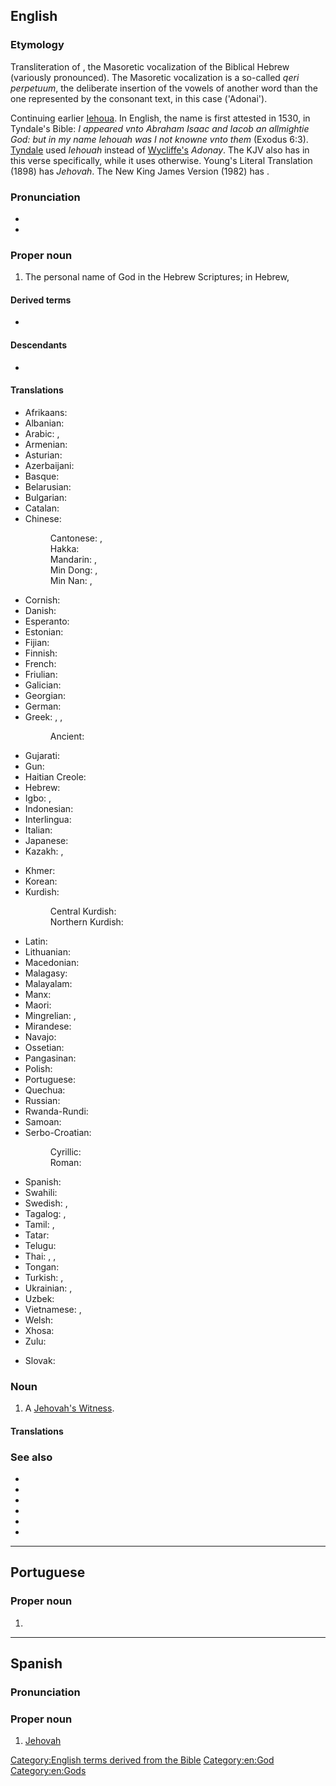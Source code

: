 {{also|Jéhovah}}
==English==
{{wikipedia}}

===Etymology===
Transliteration of {{bor|en|he|יְהֹוָה|tr=yəhōwā}}, the Masoretic vocalization of the Biblical Hebrew {{m|he|יהוה}} (variously pronounced).
The Masoretic vocalization is a so-called ''qeri perpetuum'', the deliberate insertion of the vowels of another word than the one represented by the consonant text, in this case {{m|he|אֲדֹנָי||my lord}} ('Adonai').

Continuing earlier [[Iehova|Iehoua]]. In English, the name is first attested in 1530, in Tyndale's Bible: ''I appeared vnto Abraham Isaac and Iacob an allmightie God: but in my name Iehouah was I not knowne vnto them'' (Exodus 6:3).
[[w:William Tyndale|Tyndale]] used ''Iehouah'' instead of [[w:John Wycliffe|Wycliffe's]] ''Adonay''. The KJV also has ''{{smallcaps|Jehovah}}'' in this verse specifically, while it uses ''{{smallcaps|Lord}}'' otherwise. Young's Literal Translation (1898) has ''Jehovah''. The New King James Version (1982) has ''{{smallcaps|Lord}}''.

===Pronunciation===
* {{IPA|en|/d͡ʒəˈhoʊvə/}}
* {{audio|en|LL-Q1860 (eng)-Vealhurl-Jehovah.wav|Audio (UK)}}

===Proper noun===
{{en-proper noun}}

# {{lb|en|religion}} The personal name of God in the Hebrew Scriptures; in Hebrew, {{l|he|יהוה|tr=[[YHVH]]}}

====Derived terms====
* {{l|en|Jehovist}}

====Descendants====
* {{desc|tkl|Ieova|bor=1}}

====Translations====
{{trans-top|transliteration of the Masoretic vocalization of the Tetragrammaton}}
* Afrikaans: {{t|af|Jehovah}}
* Albanian: {{t|sq|Jehovai}}
* Arabic: {{t|ar|يَهْوَه|m}}, {{t|ar|يهوه|m|tr=yahwa}}
* Armenian: {{t+|hy|Եհովա}}
* Asturian: {{t|ast|Xehová}}
* Azerbaijani: {{t|az|Yehova}}
* Basque: {{t|eu|Yahveh}}
* Belarusian: {{t|be|Его́ва|m}}
* Bulgarian: {{t+|bg|Йехо́ва|m}}
* Catalan: {{t+|ca|Jehovà|m}}
* Chinese:
*: Cantonese: {{t|yue|耶和華|sc=Hani}}, {{t|yue|耶和华|tr=je4 wo4 waa4|sc=Hani}}
*: Hakka: {{t|hak|Yâ-fò-fà}}
*: Mandarin: {{t+|cmn|耶和華|sc=Hani}}, {{t+|cmn|耶和华|tr=Yēhéhuá|sc=Hani}}
*: Min Dong: {{t|cdo|耶和華|tr=Ià-huò-huà}}, {{t|cdo|雅威|tr=Ngā-ŭi}}
*: Min Nan: {{t|nan|耶和華|sc=Hani}}, {{t|nan|耶和华|tr=Iâ-hô-hoa|sc=Hani}}
* Cornish: {{t|kw|Yehovah}}
* Danish: {{t|da|Jehova}}
* Esperanto: {{t+|eo|Jehovo}}
* Estonian: {{t|et|Jehoova}}
* Fijian: {{t|fj|Jiova}}
* Finnish: {{t+|fi|Jehova}}
* French: {{t+|fr|Jéhovah}}
* Friulian: {{t|fur|Jeova}}
* Galician: {{t|gl|Xehová}}
* Georgian: {{t|ka|იეჰოვა}}
* German: {{t+|de|Jehova}}
* Greek: {{t+|el|Ιεχωβά|m}}, {{t+|el|Ιεχοβά|m}}, {{t+|el|Γιεχωβά|m}}
*: Ancient: {{t|grc|Ιεηωουα}}
* Gujarati: {{t|gu|યહોવા}}
* Gun: {{t|guw|Jehovah}}
* Haitian Creole: {{t|ht|Jewova}}
* Hebrew: {{t+|he|יְהֹוָה|m|tr=yahwe|sc=Hebr}}
* Igbo: {{t|ig|Jehova}}, {{t|ig|Jehovah}}
* Indonesian: {{t|id|Yehuwa}}
* Interlingua: {{t|ia|Jehovah}}
* Italian: {{t+|it|Geova}}
* Japanese: {{t|ja|エホバ|tr=Ehoba|sc=Jpan}}
* Kazakh: {{t|kk|Құдай Ие}}, {{t|kk|Иеһова}}
{{trans-mid}}
* Khmer: {{t|km|យេហូវ៉ា}}
* Korean: {{t+|ko|^여호와}}
* Kurdish:
*: Central Kurdish: {{t|ckb|یەهۆوا}}
*: Northern Kurdish: {{t+|kmr|Yehowa}}
* Latin: {{t|la|Iehova}}
* Lithuanian: {{t|lt|Jehova}}
* Macedonian: {{t|mk|Јехо́ва|m}}
* Malagasy: {{t|mg|Jehovah}}
* Malayalam: {{t+|ml|യഹോവ}}
* Manx: {{t|gv|Yahvey|m}}
* Maori: {{t|mi|Ihowā}}
* Mingrelian: {{t|xmf|იეჰოვა}}, {{t|xmf|ჲაჰვე}}
* Mirandese: {{t|mwl|Jeobá}}
* Navajo: {{t|nv|Jiihóvah}}
* Ossetian: {{t|os|Йегъовӕ|alt=Йегъовæ}}
* Pangasinan: {{t|pag|Jehova}}
* Polish: {{t+|pl|Jehowa|m}}
* Portuguese: {{t+|pt|Jeová|m}}
* Quechua: {{t|qu|Yihowa|m}}
* Russian: {{t+|ru|Иего́ва|m}}
* Rwanda-Rundi: {{t|rw|Yehova}}
* Samoan: {{t|sm|Ieova}}
* Serbo-Croatian:
*: Cyrillic: {{t|sh|Јехова|m}}
*: Roman: {{t+|sh|Jehova|m}}
* Spanish: {{t+|es|Jehová|m}}
* Swahili: {{t|sw|Yehova}}
* Swedish: {{t|sv|Jehova}}, {{t|sv|Jehovah}}
* Tagalog: {{t|tl|Jehova}}, {{t|tl|Jehovah}}
* Tamil: {{t|ta|ஜெஹோவா}}, {{t|ta|யாவே}}
* Tatar: {{t|tt|Йәһвә}}
* Telugu: {{t|te|యెహోవా}}
* Thai: {{t|th|พระยาห์เวห์|tr=phrayawe}}, {{t|th|พระเยโฮวาห์|tr=phrayehowa}}, {{t|th|พระยะโฮวา|tr=phra yahowa}}
* Tongan: {{t|to|Jihova}}
* Turkish: {{t+|tr|Yehova}}, {{t|tr|Yehovah}}
* Ukrainian: {{t|uk|Єго́ва|m}}, {{t|uk|Ягве}}
* Uzbek: {{t|uz|Yahova}}
* Vietnamese: {{t+|vi|Giê-hô-va}}, {{t|vi|Jehovah}}
* Welsh: {{t|cy|Jehofa}}
* Xhosa: {{t|xh|uYehova}}
* Zulu: {{t|zu|uJehova}}
{{trans-bottom}}

{{trans-see|Yahweh}}

{{checktrans-top}}
* Slovak: {{t-check|sk|Jehova|m}}
{{trans-mid}}
{{trans-bottom}}

===Noun===
{{en-noun}}

# {{lb|en|informal}} A [[Jehovah's Witness]].
#: {{ux|en|I've never had '''Jehovahs''' at my door, but the other day two Mormons came to my door.}}

====Translations====
{{trans-see|Jehovah's Witness}}

===See also===
* {{l|en|hallelujah}}
* {{l|en|Jah}}
* {{l|en|Yahuwah}}
* {{l|en|Yahweh}}
* {{l|en|Yehovah}}
* {{l|en|YHWH}}

[[Category:English terms derived from the Bible]]
[[Category:en:God]]
[[Category:en:Gods]]

----

==Portuguese==

===Proper noun===
{{pt-proper noun|m}}

# {{archaic spelling of|pt|Jeová}}

----

==Spanish==

===Pronunciation===
{{es-pr}}

===Proper noun===
{{es-proper noun|m}}

# [[#English|Jehovah]]